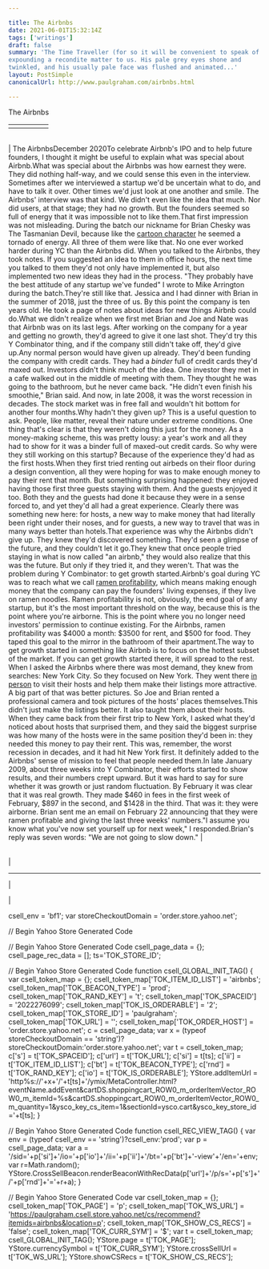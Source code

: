 ```yaml
---

title: The Airbnbs
date: 2021-06-01T15:32:14Z
tags: ['writings']
draft: false
summary: 'The Time Traveller (for so it will be convenient to speak of him) was
expounding a recondite matter to us. His pale grey eyes shone and
twinkled, and his usually pale face was flushed and animated...'
layout: PostSimple
canonicalUrl: http://www.paulgraham.com/airbnbs.html

---
```


 <!-- 
 (new Image).src="https://store.yahoo.net/cgi-bin/refsd?e=http://www.paulgraham.com/airbnbs.html&h=www.paulgraham.com&v=1.0&dr=" + escape(document.referrer); 
 -->

The Airbnbs

|     |     |     |     |     |
| --- | --- | --- | --- | --- |
|     |     |

|     |
| --- |

| The AirbnbsDecember 2020To celebrate Airbnb's IPO and to help future founders, I thought
it might be useful to explain what was special about Airbnb.What was special about the Airbnbs was how earnest they were. They
did nothing half-way, and we could sense this even in the interview.
Sometimes after we interviewed a startup we'd be uncertain what to
do, and have to talk it over. Other times we'd just look at one
another and smile. The Airbnbs' interview was that kind. We didn't
even like the idea that much. Nor did users, at that stage; they
had no growth. But the founders seemed so full of energy that it
was impossible not to like them.That first impression was not misleading. During the batch our
nickname for Brian Chesky was The Tasmanian Devil, because like the
[cartoon
character](http://www.youtube.com/watch?v=StG2u5qfFRg&t=2m27s) he seemed a tornado of energy. All three of them were
like that. No one ever worked harder during YC than the Airbnbs
did. When you talked to the Airbnbs, they took notes. If you suggested
an idea to them in office hours, the next time you talked to them
they'd not only have implemented it, but also implemented two new
ideas they had in the process. "They probably have the best attitude
of any startup we've funded" I wrote to Mike Arrington during the
batch.They're still like that. Jessica and I had dinner with Brian in the
summer of 2018, just the three of us. By this point the company is
ten years old. He took a page of notes about ideas for new things
Airbnb could do.What we didn't realize when we first met Brian and Joe and Nate was
that Airbnb was on its last legs. After working on the company for
a year and getting no growth, they'd agreed to give it one last
shot. They'd try this Y Combinator thing, and if the company still
didn't take off, they'd give up.Any normal person would have given up already. They'd been funding
the company with credit cards. They had a _binder_ full of
credit cards they'd maxed out. Investors didn't think much of the
idea. One investor they met in a cafe walked out in the middle of
meeting with them. They thought he was going to the bathroom, but
he never came back. "He didn't even finish his smoothie," Brian
said. And now, in late 2008, it was the worst recession in decades.
The stock market was in free fall and wouldn't hit bottom for another
four months.Why hadn't they given up? This is a useful question to ask. People,
like matter, reveal their nature under extreme conditions. One thing
that's clear is that they weren't doing this just for the money.
As a money-making scheme, this was pretty lousy: a year's work and
all they had to show for it was a binder full of maxed-out credit
cards. So why were they still working on this startup? Because of
the experience they'd had as the first hosts.When they first tried renting out airbeds on their floor during a
design convention, all they were hoping for was to make enough money
to pay their rent that month. But something surprising happened:
they enjoyed having those first three guests staying with them. And
the guests enjoyed it too. Both they and the guests had done it
because they were in a sense forced to, and yet they'd all had a
great experience. Clearly there was something new here: for hosts,
a new way to make money that had literally been right under their
noses, and for guests, a new way to travel that was in many ways
better than hotels.That experience was why the Airbnbs didn't give up. They knew they'd
discovered something. They'd seen a glimpse of the future, and they
couldn't let it go.They knew that once people tried staying in what is now called "an
airbnb," they would also realize that this was the future. But only
if they tried it, and they weren't. That was the problem during Y
Combinator: to get growth started.Airbnb's goal during YC was to reach what we call [ramen profitability](http://paulgraham.com/ramenprofitable.html),
which means making enough money that the company can pay the founders'
living expenses, if they live on ramen noodles. Ramen profitability
is not, obviously, the end goal of any startup, but it's the most
important threshold on the way, because this is the point where
you're airborne. This is the point where you no longer need investors'
permission to continue existing. For the Airbnbs, ramen profitability
was $4000 a month: $3500 for rent, and $500 for food. They taped
this goal to the mirror in the bathroom of their apartment.The way to get growth started in something like Airbnb is to focus
on the hottest subset of the market. If you can get growth started
there, it will spread to the rest. When I asked the Airbnbs where
there was most demand, they knew from searches: New York City. So
they focused on New York. They went there [in person](http://paulgraham.com/ds.html) to visit their
hosts and help them make their listings more attractive. A big part
of that was better pictures. So Joe and Brian rented a professional
camera and took pictures of the hosts' places themselves.This didn't just make the listings better. It also taught them about
their hosts. When they came back from their first trip to New York,
I asked what they'd noticed about hosts that surprised them, and
they said the biggest surprise was how many of the hosts were in
the same position they'd been in: they needed this money to pay
their rent. This was, remember, the worst recession in decades, and
it had hit New York first. It definitely added to the Airbnbs' sense
of mission to feel that people needed them.In late January 2009, about three weeks into Y Combinator, their
efforts started to show results, and their numbers crept upward.
But it was hard to say for sure whether it was growth or just random
fluctuation. By February it was clear that it was real growth. They
made $460 in fees in the first week of February, $897 in the second,
and $1428 in the third. That was it: they were airborne. Brian sent
me an email on February 22 announcing that they were ramen profitable
and giving the last three weeks' numbers."I assume you know what you've now set yourself up for next week,"
I responded.Brian's reply was seven words: "We are not going to slow down." |

|     |
| --- |

|

---

|

|

csell_env = 'bf1';
var storeCheckoutDomain = 'order.store.yahoo.net';

// Begin Yahoo Store Generated Code

// Begin Yahoo Store Generated Code
csell_page_data = {}; csell_page_rec_data = []; ts='TOK_STORE_ID';

// Begin Yahoo Store Generated Code
function csell_GLOBAL_INIT_TAG() { var csell_token_map = {}; csell_token_map['TOK\_ITEM\_ID\_LIST'] = 'airbnbs'; csell_token_map['TOK\_BEACON\_TYPE'] = 'prod'; csell_token_map['TOK\_RAND\_KEY'] = 't'; csell_token_map['TOK\_SPACEID'] = '2022276099'; csell_token_map['TOK\_IS\_ORDERABLE'] = '2'; csell_token_map['TOK\_STORE\_ID'] = 'paulgraham'; csell_token_map['TOK\_URL'] = ''; csell_token_map['TOK\_ORDER\_HOST'] = 'order.store.yahoo.net'; c = csell_page_data; var x = (typeof storeCheckoutDomain == 'string')?storeCheckoutDomain:'order.store.yahoo.net'; var t = csell_token_map; c['s'] = t['TOK\_SPACEID']; c['url'] = t['TOK\_URL']; c['si'] = t[ts]; c['ii'] = t['TOK\_ITEM\_ID\_LIST']; c['bt'] = t['TOK\_BEACON\_TYPE']; c['rnd'] = t['TOK\_RAND\_KEY']; c['io'] = t['TOK\_IS\_ORDERABLE']; YStore.addItemUrl = 'http%s://'+x+'/'+t[ts]+'/ymix/MetaController.html?eventName.addEvent&cartDS.shoppingcart_ROW0_m_orderItemVector_ROW0_m_itemId=%s&cartDS.shoppingcart_ROW0_m_orderItemVector_ROW0_m_quantity=1&ysco_key_cs_item=1&sectionId=ysco.cart&ysco_key_store_id='+t[ts]; }

// Begin Yahoo Store Generated Code
function csell_REC_VIEW_TAG() { var env = (typeof csell_env == 'string')?csell_env:'prod'; var p = csell_page_data; var a = '/sid='+p['si']+'/io='+p['io']+'/ii='+p['ii']+'/bt='+p['bt']+'-view'+'/en='+env; var r=Math.random(); YStore.CrossSellBeacon.renderBeaconWithRecData(p['url']+'/p/s='+p['s']+'/'+p['rnd']+'='+r+a); }

// Begin Yahoo Store Generated Code
var csell_token_map = {}; csell_token_map['TOK\_PAGE'] = 'p'; csell_token_map['TOK\_WS\_URL'] = 'https://paulgraham.csell.store.yahoo.net/cs/recommend?itemids=airbnbs&location=p'; csell_token_map['TOK\_SHOW\_CS\_RECS'] = 'false'; csell_token_map['TOK\_CURR\_SYM'] = '$'; var t = csell_token_map; csell_GLOBAL_INIT_TAG(); YStore.page = t['TOK\_PAGE']; YStore.currencySymbol = t['TOK\_CURR\_SYM']; YStore.crossSellUrl = t['TOK\_WS\_URL']; YStore.showCSRecs = t['TOK\_SHOW\_CS\_RECS'];
